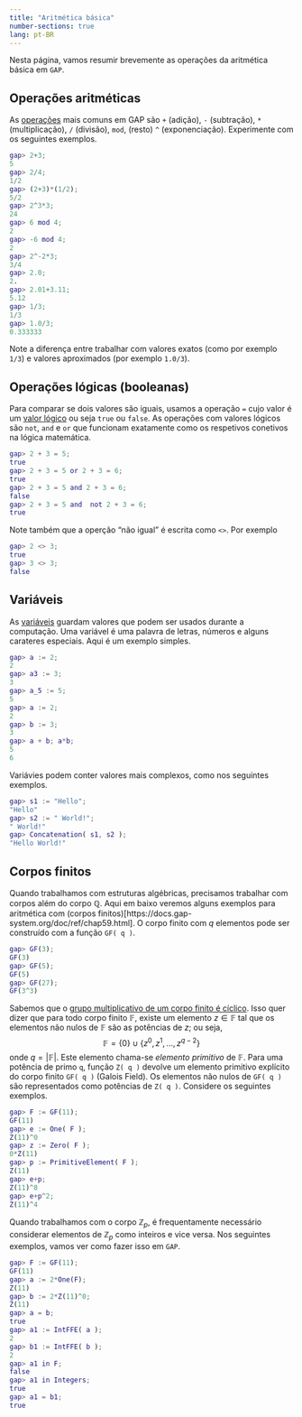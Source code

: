 ```yaml
---
title: "Aritmética básica"
number-sections: true
lang: pt-BR
---
```



Nesta página, vamos resumir brevemente as operações da aritmética básica em `GAP`.

## Operações aritméticas {#sec-ops-arit}


:::{.subexample}
As [operações](https://docs.gap-system.org/doc/ref/chap4_mj.html#X7B66C8707B5DE10A) mais comuns em GAP são `+` (adição), `-` (subtração), `*` (multiplicação), `/` (divisão), `mod`, (resto) `^` (exponenciação). Experimente com os seguintes exemplos.
```matlab
gap> 2+3;
5
gap> 2/4;
1/2
gap> (2+3)*(1/2);
5/2
gap> 2^3*3;
24
gap> 6 mod 4;
2
gap> -6 mod 4;
2
gap> 2^-2*3;
3/4
gap> 2.0;
2.
gap> 2.01+3.11;
5.12
gap> 1/3;
1/3
gap> 1.0/3;
0.333333
```
Note a diferença entre trabalhar com valores exatos (como por exemplo `1/3`) e valores aproximados (por exemplo `1.0/3`).
:::

## Operações lógicas (booleanas) {#sec-bool}

:::{.subexample}
Para comparar se dois valores são iguais,  usamos a operação `=` cujo valor é um [valor lógico](https://docs.gap-system.org/doc/ref/chap20_mj.html#X787B4AB77A2F5E14) ou seja `true` ou `false`. As operações com valores lógicos são `not`, `and` e `or` que funcionam exatamente como os respetivos conetivos na lógica matemática.
```matlab
gap> 2 + 3 = 5;
true
gap> 2 + 3 = 5 or 2 + 3 = 6;
true
gap> 2 + 3 = 5 and 2 + 3 = 6;
false
gap> 2 + 3 = 5 and  not 2 + 3 = 6;
true
```

Note também que a operção "não igual" é escrita como `<>`. Por exemplo
```matlab
gap> 2 <> 3;
true
gap> 3 <> 3;
false
```
:::


## Variáveis {#sec-vars}

:::{.subexample}
As [variáveis](https://docs.gap-system.org/doc/ref/chap4.html#X7A4C2D0E7E286B4F) guardam valores que podem ser usados durante a computação. Uma variável é uma palavra de letras, números e alguns carateres especiais. Aqui é um exemplo simples.
```matlab
gap> a := 2;
2
gap> a3 := 3;
3
gap> a_5 := 5;
5
gap> a := 2; 
2
gap> b := 3;
3
gap> a + b; a*b;
5
6

```
Variávies podem conter valores mais complexos, como nos seguintes exemplos.

```matlab
gap> s1 := "Hello";
"Hello"
gap> s2 := " World!";
" World!"
gap> Concatenation( s1, s2 );
"Hello World!"
```
:::

## Corpos finitos {#sec-ff}


:::{.subexample}
Quando trabalhamos com estruturas algébricas, precisamos trabalhar com corpos além do corpo $\mathbb Q$. Aqui em baixo veremos alguns exemplos para aritmética com (corpos finitos)[https://docs.gap-system.org/doc/ref/chap59.html]. O corpo finito com $q$ elementos pode ser construído com a função `GF( q )`.

```matlab
gap> GF(3);
GF(3)
gap> GF(5);
GF(5)
gap> GF(27);
GF(3^3)
```

Sabemos que o [grupo multiplicativo de um corpo finito é cíclico](https://schcs.github.io/AlgebraNotesPt/GruposECorpos/geradores.html#grupo-c%C3%ADclico). Isso quer dizer que para todo corpo finito $\mathbb F$, existe um elemento $z\in \mathbb F$ tal que os elementos não nulos de $\mathbb F$ são as potências de $z$; ou seja, 
$$
\mathbb F=\{0\}\cup \{z^0,z^1,\ldots,z^{q-2}\}
$$
onde $q=|\mathbb F|$. Este elemento chama-se *elemento primitivo* de $\mathbb F$. Para uma potência de primo `q`,  função `Z( q )` devolve um elemento primitivo explícito do corpo finito `GF( q )` (Galois Field). Os  elementos não nulos de `GF( q )` são representados como potências de `Z( q )`. Considere os seguintes exemplos. 
```matlab
gap> F := GF(11);
GF(11)
gap> e := One( F );
Z(11)^0
gap> z := Zero( F );
0*Z(11)
gap> p := PrimitiveElement( F );
Z(11)
gap> e+p;
Z(11)^8
gap> e+p^2;
Z(11)^4
```

Quando trabalhamos com o corpo $\mathbb Z_p$, é frequentamente necessário considerar elementos de $\mathbb Z_p$ como inteiros e vice versa. Nos seguintes exemplos, vamos ver como fazer isso em `GAP`.
```matlab
gap> F := GF(11);
GF(11)
gap> a := 2*One(F); 
Z(11)
gap> b := 2*Z(11)^0;
Z(11)
gap> a = b;
true
gap> a1 := IntFFE( a );
2
gap> b1 := IntFFE( b );
2
gap> a1 in F;
false
gap> a1 in Integers;
true
gap> a1 = b1;
true
```
:::





